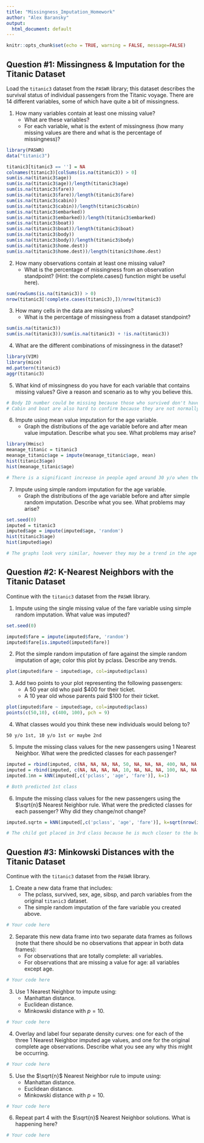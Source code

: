 ```yaml
---
title: "Missingness_Imputation_Homework"
author: "Alex Baransky"
output:
  html_document: default
---
```


```r
knitr::opts_chunk$set(echo = TRUE, warning = FALSE, message=FALSE)
```

## Question #1: Missingness & Imputation for the Titanic Dataset
Load the `titanic3` dataset from the `PASWR` library; this dataset describes the survival status of individual passengers from the Titanic voyage. There are 14 different variables, some of which have quite a bit of missingness.

1. How many variables contain at least one missing value?
    + What are these variables?
    + For each variable, what is the extent of missingness (how many missing values are there and what is the percentage of missingness)?

```r
library(PASWR)
data("titanic3")

titanic3[titanic3 == ''] = NA
colnames(titanic3)[colSums(is.na(titanic3)) > 0]
sum(is.na(titanic3$age))
sum(is.na(titanic3$age))/length(titanic3$age)
sum(is.na(titanic3$fare))
sum(is.na(titanic3$fare))/length(titanic3$fare)
sum(is.na(titanic3$cabin))
sum(is.na(titanic3$cabin))/length(titanic3$cabin)
sum(is.na(titanic3$embarked))
sum(is.na(titanic3$embarked))/length(titanic3$embarked)
sum(is.na(titanic3$boat))
sum(is.na(titanic3$boat))/length(titanic3$boat)
sum(is.na(titanic3$body))
sum(is.na(titanic3$body))/length(titanic3$body)
sum(is.na(titanic3$home.dest))
sum(is.na(titanic3$home.dest))/length(titanic3$home.dest)
```


2. How many observations contain at least one missing value?
    + What is the percentage of missingness from an observation standpoint? (Hint: the complete.cases() function might be useful here).

```r
sum(rowSums(is.na(titanic3)) > 0)
nrow(titanic3[!complete.cases(titanic3),])/nrow(titanic3)
```


3. How many cells in the data are missing values?
    + What is the percentage of missingness from a dataset standpoint?

```r
sum(is.na(titanic3))
sum(is.na(titanic3))/sum(is.na(titanic3) + !is.na(titanic3))

```


4. What are the different combinations of missingness in the dataset?
```r
library(VIM)
library(mice)
md.pattern(titanic3)
aggr(titanic3)
```


5. What kind of missingness do you have for each variable that contains missing values? Give a reason and scenario as to why you believe this.

```r
# Body ID number could be missing because those who survived don't have one and many bodies were not recovered of those who didn't survive
# Cabin and boat are also hard to confirm because they are not normally memorable

```

6. Impute using mean value imputation for the age variable.
    + Graph the distributions of the age variable before and after mean value imputation. Describe what you see. What problems may arise?
    
```r
library(Hmisc)
meanage_titanic = titanic3
meanage_titanic$age = impute(meanage_titanic$age, mean)
hist(titanic3$age)
hist(meanage_titanic$age)

# There is a significant increase in people aged around 30 y/o when the mean is imputed.
```


7. Impute using simple random imputation for the age variable.
    + Graph the distributions of the age variable before and after simple random imputation. Describe what you see. What problems may arise?

```r
set.seed(0)
imputed = titanic3
imputed$age = impute(imputed$age, 'random')
hist(titanic3$age)
hist(imputed$age)

# The graphs look very similar, however they may be a trend in the age of people who did not survive (i.e. older people may have been more likely to die)
```


## Question #2: K-Nearest Neighbors with the Titanic Dataset
Continue with the `titanic3` dataset from the `PASWR` library.

1. Impute using the single missing value of the fare variable using simple random imputation. What value was imputed?

```r
set.seed(0)

imputed$fare = impute(imputed$fare, 'random')
imputed$fare[is.imputed(imputed$fare)]
```


2. Plot the simple random imputation of fare against the simple random imputation of age; color this plot by pclass. Describe any trends.

```r
plot(imputed$fare ~ imputed$age, col=imputed$pclass)
```


3. Add two points to your plot representing the following passengers:
    + A 50 year old who paid $400 for their ticket.
    + A 10 year old whose parents paid $100 for their ticket.
    
```r
plot(imputed$fare ~ imputed$age, col=imputed$pclass)
points(c(50,10), c(400, 100), pch = 9)

```


4. What classes would you think these new individuals would belong to?

```text
50 y/o 1st, 10 y/o 1st or maybe 2nd

```


5. Impute the missing class values for the new passengers using 1 Nearest Neighbor. What were the predicted classes for each passenger?

```r
imputed = rbind(imputed, c(NA, NA, NA, NA, 50, NA, NA, NA, 400, NA, NA, NA, NA, NA))
imputed = rbind(imputed, c(NA, NA, NA, NA, 10, NA, NA, NA, 100, NA, NA, NA, NA, NA))
imputed.1nn = kNN(imputed[,c('pclass', 'age', 'fare')], k=1)

# Both predicted 1st class
```


6. Impute the missing class values for the new passengers using the $\sqrt{n}$ Nearest Neighbor rule. What were the predicted classes for each passenger? Why did they change/not change?

```r
imputed.sqrtn = kNN(imputed[,c('pclass', 'age', 'fare')], k=sqrt(nrow(imputed)))

# The child got placed in 3rd class because he is much closer to the bottom near other 3rd class passengers
```

## Question #3: Minkowski Distances with the Titanic Dataset
Continue with the `titanic3` dataset from the `PASWR` library.

1. Create a new data frame that includes:
    + The pclass, survived, sex, age, sibsp, and parch variables from the original `titanic3` dataset.
    + The simple random imputation of the fare variable you created above.

```r
# Your code here

```


2. Separate this new data frame into two separate data frames as follows (note that there should be no observations that appear in both data frames):
    + For observations that are totally complete: all variables.
    + For observations that are missing a value for age: all variables except age.

```r
# Your code here

```


3. Use 1 Nearest Neighbor to impute using:
    + Manhattan distance.
    + Euclidean distance.
    + Minkowski distance with $p = 10$.

```r
# Your code here

```


4. Overlay and label four separate density curves: one for each of the three 1 Nearest Neighbor imputed age values, and one for the original complete age observations. Describe what you see any why this might be occurring.

```r
# Your code here

```


5. Use the $\sqrt{n}$ Nearest Neighbor rule to impute using:
    + Manhattan distance.
    + Euclidean distance.
    + Minkowski distance with $p = 10$.

```r
# Your code here

```


6. Repeat part 4 with the $\sqrt{n}$ Nearest Neighbor solutions. What is happening here?

```r
# Your code here

```




